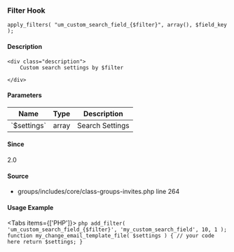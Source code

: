
<UMBreadCrumb type="filter"/>

### Filter Hook    
    
```
apply_filters( "um_custom_search_field_{$filter}", array(), $field_key );
```

#### Description
    <div class="description">
        Custom search settings by $filter
 
    </div>

#### Parameters
            
<table className="table-auto mt-2 border dark:border-gray-500 p-5 text-sm text-left">
<thead>
<tr>
<th  className="px-3">Name</th>
<th  className="px-3">Type</th>
<th  className="px-3">Description</th>
</tr>
</thead>
<tbody>
               <tr >
               <td className="px-3 py-2">`$settings`</td>
               <td className="px-3 py-2">array</td>
               <td className="px-3 py-2 text-sm">Search Settings</td>
               </tr>
</tbody>
</table>

#### Since
<div class="description">
2.0
</div>

#### Source
  - <Link href="https://github.com/ultimatemember/groups/tree/2.3.0/includes/core/class--invites.php#L264">groups/includes/core/class-groups-invites.php</Link> <Link href="https://github.com/ultimatemember/groups/tree/2.3.0/includes/core/class--invites.php#L264">line 264</Link>



#### Usage Example

<Tabs items={['PHP']}>
    <Tab>
    ```php
    add_filter( 'um_custom_search_field_{$filter}', 'my_custom_search_field', 10, 1 );
 function my_change_email_template_file( $settings ) {
     // your code here
     return $settings;
 }
    ```
    </Tab>
</Tabs>